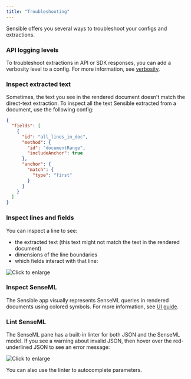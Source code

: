 ```yaml
---
title: "Troubleshooting"
---
```


Sensible offers you several ways to troubleshoot your configs and extractions.

### API logging levels

To troubleshoot extractions in API or SDK responses, you can add a verbosity level to a config. For more information, see [verbosity](/senseml-reference/config-settings/verbosity).

### Inspect extracted text

Sometimes, the text you see in the rendered document doesn't match the direct-text extraction. To inspect all the text Sensible extracted from a document, use the following config:


```JSON JSON 
{  
  "fields": [
    {
      "id": "all_lines_in_doc",
      "method": {
        "id": "documentRange",
        "includeAnchor": true
      },
      "anchor": {
        "match": {
          "type": "first"
        }
      }
    }
  ]
}
```
### Inspect lines and fields

You can inspect a line to see:

* the extracted text (this text might not match the text in the rendered document)
* dimensions of the line boundaries
* which fields interact with that line:

![Click to enlarge](/images/line_details.png)

### Inspect SenseML

The Sensible app visually represents SenseML queries in rendered documents using colored symbols. For more information, see [UI guide](/layout-based-extractions/app-guide/color-coding).

### Lint SenseML

The SenseML pane has a built-in linter for both JSON and the SenseML model. If you see a warning about invalid JSON, then hover over the red-underlined JSON to see an error message:

![Click to enlarge](/images/linter_SenseML.png)

You can also use the linter to autocomplete parameters.